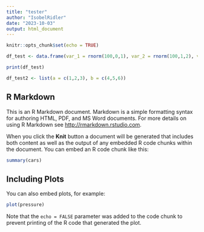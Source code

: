 ```yaml
---
title: "tester"
author: "IsobelRidler"
date: "2023-10-03"
output: html_document
---
```


```r
knitr::opts_chunk$set(echo = TRUE)

df_test <- data.frame(var_1 = rnorm(100,0,1), var_2 = rnorm(100,1,2), var_3 = rnorm(100,4,5), var_4 = rnorm(100,5,6))

print(df_test)

df_test2 <- list(a = c(1,2,3), b = c(4,5,6))

```

## R Markdown

This is an R Markdown document. Markdown is a simple formatting syntax for authoring HTML, PDF, and MS Word documents. For more details on using R Markdown see <http://rmarkdown.rstudio.com>.

When you click the **Knit** button a document will be generated that includes both content as well as the output of any embedded R code chunks within the document. You can embed an R code chunk like this:

```r
summary(cars)
```

## Including Plots

You can also embed plots, for example:

```r
plot(pressure)
```

Note that the `echo = FALSE` parameter was added to the code chunk to prevent printing of the R code that generated the plot.
